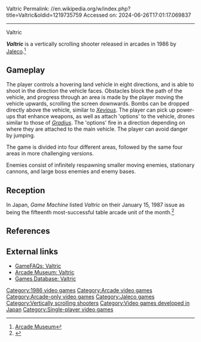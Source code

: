 Valtric
Permalink: //en.wikipedia.org/w/index.php?title=Valtric&oldid=1219735759
Accessed on: 2024-06-26T17:01:17.069837



------
Valtric
{{Infobox video game
|title     = Valtric
|image     = Valtric flyer.jpg
|caption   = Japanese arcade flyer of ''Valtric''.
|developer = [[NMK (company)|NMK]]
|publisher = [[Jaleco]]
|designer  =
|release   = {{vgrelease|JP|1986}}
|genre     = [[Shoot 'em up#Scrolling shooters|Vertically scrolling shooter]]
|modes     = [[Single player]]
|platforms = [[Arcade game|Arcade]]
}}

'''''Valtric''''' is a vertically scrolling shooter released in arcades in 1986 by [[Jaleco]].<ref name="arcademuseum">[http://www.arcade-museum.com/game_detail.php?game_id=10282 Arcade Museum]</ref>

== Gameplay ==
The player controls a hovering land vehicle in eight directions, and is able to shoot in the direction the vehicle faces. Obstacles block the path of the vehicle, and progress through an area is made by the player moving the vehicle upwards, scrolling the screen downwards. Bombs can be dropped directly above the vehicle, similar to ''[[Xevious]]''. The player can pick up power-ups that enhance weapons, as well as attach 'options' to the vehicle, drones similar to those of ''[[Gradius]]''. The 'options' fire in a direction depending on where they are attached to the main vehicle. The player can avoid danger by jumping.

The game is divided into four different areas, followed by the same four areas in more challenging versions.

Enemies consist of infinitely respawning smaller moving enemies, stationary cannons, and large boss enemies and enemy bases.

== Reception ==
In Japan, ''Game Machine'' listed ''Valtric'' on their January 15, 1987 issue as being the fifteenth most-successful table arcade unit of the month.<ref>{{cite magazine|title=Game Machine's Best Hit Games 25 - テーブル型TVゲーム機 (Table Videos)|magazine=[[:ja:ゲームマシン|Game Machine]]|issue=300|publisher=[[:ja:アミューズメント通信社|Amusement Press, Inc.]]|date=15 January 1987|page=21|lang=ja}}</ref>

== References ==
{{reflist}}

== External links ==
* [http://www.gamefaqs.com/arcade/569114-valtric/data GameFAQs: Valtric]
* [http://www.arcade-museum.com/game_detail.php?game_id=10282 Arcade Museum: Valtric]
* [http://www.gamesdbase.com/game/arcade/valtric.aspx Games Database: Valtric]

[[Category:1986 video games]]
[[Category:Arcade video games]]
[[Category:Arcade-only video games]]
[[Category:Jaleco games]]
[[Category:Vertically scrolling shooters]]
[[Category:Video games developed in Japan]]
[[Category:Single-player video games]]